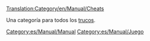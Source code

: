 [[Translation:Category/en/Manual/Cheats]]

Una categoría para todos los [[es/Manual/Trucos|trucos]].

[[Category:es/Manual/Manual]]
[[Category:es/Manual/Juego]]